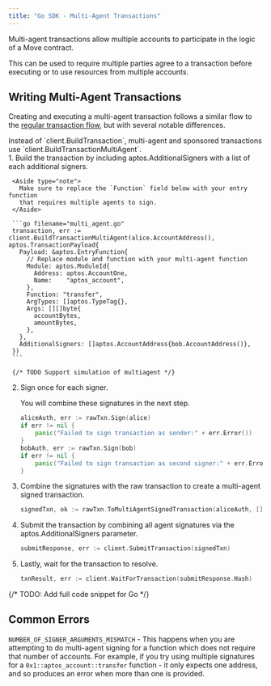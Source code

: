 ```yaml
---
title: "Go SDK - Multi-Agent Transactions"
---
```


Multi-agent transactions allow multiple accounts to participate in the logic of
a Move contract.


This can be used to require multiple parties agree to a transaction before
executing or to use resources from multiple accounts.

## Writing Multi-Agent Transactions

Creating and executing a multi-agent transaction follows a similar flow to the
[regular transaction flow](/build/sdks/go-sdk/building-transactions), but with several
notable differences.

<Aside type="note">
  Instead of `client.BuildTransaction`, multi-agent and sponsored transactions
  use `client.BuildTransactionMultiAgent`.
</Aside>

<Steps>
  1. Build the transaction by including aptos.AdditionalSigners with a list of each additional signers.

     <Aside type="note">
       Make sure to replace the `Function` field below with your entry function
       that requires multiple agents to sign.
     </Aside>

     ```go filename="multi_agent.go"
     transaction, err := client.BuildTransactionMultiAgent(alice.AccountAddress(), aptos.TransactionPayload{
       Payload: &aptos.EntryFunction{
         // Replace module and function with your multi-agent function
         Module: aptos.ModuleId{
           Address: aptos.AccountOne,
           Name:    "aptos_account",
         },
         Function: "transfer",
         ArgTypes: []aptos.TypeTag{},
         Args: [][]byte{
           accountBytes,
           amountBytes,
         },
       },
       AdditionalSigners: []aptos.AccountAddress{bob.AccountAddress()},
     })
     ```

     {/* TODO Support simulation of multiagent */}

  2. Sign once for each signer.

     You will combine these signatures in the next step.

     ```go filename="multi_agent.go"
     aliceAuth, err := rawTxn.Sign(alice)
     if err != nil {
         panic("Failed to sign transaction as sender:" + err.Error())
     }
     bobAuth, err := rawTxn.Sign(bob)
     if err != nil {
         panic("Failed to sign transaction as second signer:" + err.Error())
     }
     ```

  3. Combine the signatures with the raw transaction to create a multi-agent signed transaction.

     ```go filename="multi_agent.go"
     signedTxn, ok := rawTxn.ToMultiAgentSignedTransaction(aliceAuth, []crypto.AccountAuthenticator{bobAuth})
     ```

  4. Submit the transaction by combining all agent signatures via the aptos.AdditionalSigners parameter.

     ```go filename="multi_agent.go"
     submitResponse, err := client.SubmitTransaction(signedTxn)
     ```

  5. Lastly, wait for the transaction to resolve.

     ```go filename="multi_agent.go"
     txnResult, err := client.WaitForTransaction(submitResponse.Hash)
     ```
</Steps>

{/* TODO: Add full code snippet for Go */}

## Common Errors

`NUMBER_OF_SIGNER_ARGUMENTS_MISMATCH` - This happens when you are attempting to
do multi-agent signing for a function which does not require that number of
accounts. For example, if you try using multiple signatures for a
`0x1::aptos_account::transfer` function - it only expects one address, and so
produces an error when more than one is provided.
